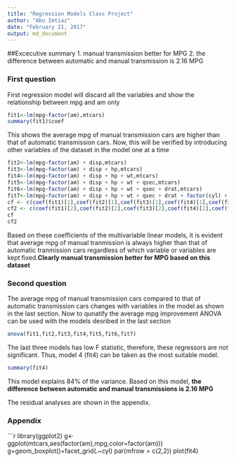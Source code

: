 ---
title: "Regression Models Class Project"
author: "Abu Imtiaz"
date: "February 21, 2017"
output: md_document
---

##Excecutive summary
1. manual transmission better for MPG
2. the difference between automatic and manual transmission is 2.16 MPG

### First question
First regression model will discard all the variables and show the relationship between mpg and am only

```{r first}
fit1<-lm(mpg~factor(am),mtcars)
summary(fit1)$coef
```
This shows the average mpg of manual transmission cars are higher than that of automatic transmission cars. Now, this will be verified by introducing other variables of the dataset in the model one at a time

```{r second}
fit2<-lm(mpg~factor(am) + disp,mtcars)
fit3<-lm(mpg~factor(am) + disp + hp,mtcars)
fit4<-lm(mpg~factor(am) + disp + hp + wt,mtcars)
fit5<-lm(mpg~factor(am) + disp + hp + wt + qsec,mtcars)
fit6<-lm(mpg~factor(am) + disp + hp + wt + qsec + drat,mtcars)
fit7<-lm(mpg~factor(am) + disp + hp + wt + qsec + drat + factor(cyl) + factor(vs) + factor(gear),mtcars)
cf <- c(coef(fit1)[1],coef(fit2)[1],coef(fit3)[1],coef(fit4)[1],coef(fit5)[1],coef(fit6)[1],coef(fit7)[1])
cf2 <- c(coef(fit1)[2],coef(fit2)[2],coef(fit3)[2],coef(fit4)[2],coef(fit5)[2],coef(fit6)[2],coef(fit7)[2])
cf
cf2
```

Based on these coefficients of the multivariable linear models, it is evident that average mpg of manual tranmission is always higher than that of automatic tranmission cars regardless of which variable or variables are kept fixed.**Clearly manual transmission better for MPG based on this dataset**

### Second question
The average mpg of manual transmission cars compared to that of automatic transmission cars changes with variables in the model as shown in the last section. Now to qunatify the average mpg improvement ANOVA can be used with the models desribed in the last section
```{r}
anova(fit1,fit2,fit3,fit4,fit5,fit6,fit7)
```
The last three models has low F statistic, therefore, these regressors are not significant. Thus, model 4 (fit4) can be taken as the most suitable model. 
```{r}
summary(fit4)
```
This model explains 84% of the variance. Based on this model, **the difference between automatic and manual transmissions is 2.16 MPG** 

The residual analyses are shown in the appendix.

### Appendix

```{r}
library(ggplot2)
g<-ggplot(mtcars,aes(factor(am),mpg,color=factor(am)))
g+geom_boxplot()+facet_grid(.~cyl)
par(mfrow = c(2,2))
plot(fit4)

